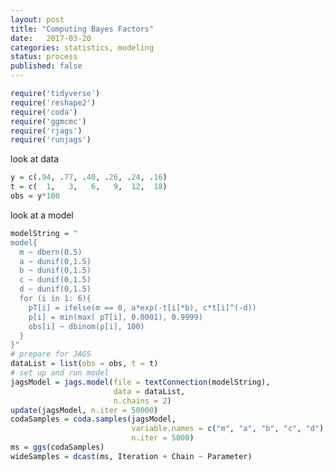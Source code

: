 ```yaml
---
layout: post
title: "Computing Bayes Factors"
date:   2017-03-20
categories: statistics, modeling
status: process
published: false
---
```


```r
require('tidyverse')
require('reshape2')
require('coda')
require('ggmcmc')
require('rjags')
require('runjags')
```

<script src="https://cdn.mathjax.org/mathjax/latest/MathJax.js?config=TeX-AMS-MML_HTMLorMML" type="text/javascript"></script>

look at data

```r
y = c(.94, .77, .40, .26, .24, .16)
t = c(  1,   3,   6,   9,  12,  18)
obs = y*100
```

look at a model

```r


modelString = "
model{
  m ~ dbern(0.5)
  a ~ dunif(0,1.5)
  b ~ dunif(0,1.5)
  c ~ dunif(0,1.5)
  d ~ dunif(0,1.5)
  for (i in 1: 6){
    pT[i] = ifelse(m == 0, a*exp(-t[i]*b), c*t[i]^(-d))
    p[i] = min(max( pT[i], 0.0001), 0.9999)
    obs[i] ~ dbinom(p[i], 100)
  }
}"
# prepare for JAGS
dataList = list(obs = obs, t = t)
# set up and run model
jagsModel = jags.model(file = textConnection(modelString), 
                       data = dataList,
                       n.chains = 2)
update(jagsModel, n.iter = 50000)
codaSamples = coda.samples(jagsModel, 
                           variable.names = c("m", "a", "b", "c", "d"),
                           n.iter = 5000)
ms = ggs(codaSamples)
wideSamples = dcast(ms, Iteration + Chain ~ Parameter)
```